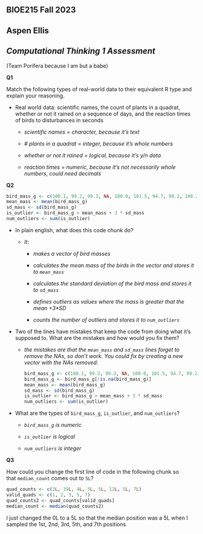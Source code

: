 ## **BIOE215 Fall 2023**

## Aspen Ellis

## *Computational Thinking 1 Assessment*

(Team Porifera because I am but a babe)


**Q1**

Match the following types of real-world data to their equivalent R type and explain your reasoning.

-   Real world data: scientific names, the count of plants in a quadrat, whether or not it rained on a sequence of days, and the reaction times of birds to disturbances in seconds

    -   *scientific names = character, because it's text*

    -   *\# plants in a quadrat = integer, because it's whole numbers*

    -   *whether or not it rained = logical, because it's y/n data*

    -   *reaction times = numeric, because it's not necessarily whole numbers, could need decimals*

**Q2**

```r
bird_mass_g <- c(100.1, 99.2, 99.3, NA, 100.0, 101.5, 94.7, 99.2, 108.2)
mean_mass <- mean(bird_mass_g)
sd_mass <- sd(bird_mass_g)
is_outlier <- bird_mass_g > mean_mass + 3 * sd_mass
num_outliers <- sum(is_outlier)
```

-   In plain english, what does this code chunk do?

    -   *It:*

        -   *makes a vector of bird masses*

        -   *calculates the mean mass of the birds in the vector and stores it to `mean_mass`*

        -   *calculates the standard deviation of the bird mass and stores it to `sd_mass`*

        -   *defines outliers as values where the mass is greater that the mean +3\*SD*

        -   *counts the number of outliers and stores it to `num_outliers`*

-   Two of the lines have mistakes that keep the code from doing what it's supposed to. What are the mistakes and how would you fix them?

    -   *the mistakes are that the `mean_mass` and `sd_mass` lines forget to remove the NAs, so don't work. You could fix by creating a new vector with the NAs removed:*

        ```r
        bird_mass_g <- c(100.1, 99.2, 99.3, NA, 100.0, 101.5, 94.7, 99.2, 108.2)
        bird_mass_g <- bird_mass_g[!is.na(bird_mass_g)]
        mean_mass <- mean(bird_mass_g)
        sd_mass <- sd(bird_mass_g)
        is_outlier <- bird_mass_g > mean_mass + 3 * sd_mass
        num_outliers <- sum(is_outlier)
        ```

-   What are the types of `bird_mass_g`, `is_outlier`, and `num_outliers`?

    -   *`bird_mass_g` is numeric*

    -   *`is_outlier` is logical*

    -   *`num_outliers` is integer*

**Q3**

How could you change the first line of code in the following chunk so that `median_count` comes out to `5L`?

```r
quad_counts <- c(2L, 19L, 4L, 5L, 5L, 12L, 5L, 7L)
valid_quads <- c(1, 2, 3, 5, 7) 
quad_counts2 <- quad_counts[valid_quads]
median_count <- median(quad_counts2)
```

I just changed the 0L to a 5L so that the median position was a 5L when I sampled the 1st, 2nd, 3rd, 5th, and 7th positions
